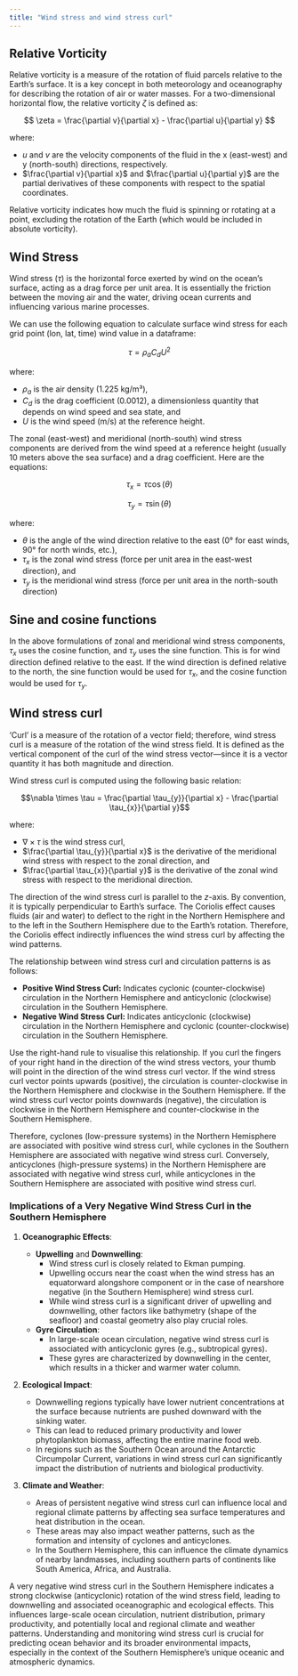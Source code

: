 ```yaml
---
title: "Wind stress and wind stress curl"
---
```


## Relative Vorticity
Relative vorticity is a measure of the rotation of fluid parcels relative to the Earth’s surface. It is a key concept in both meteorology and oceanography for describing the rotation of air or water masses. For a two-dimensional horizontal flow, the relative vorticity $\zeta$ is defined as:

$$
\zeta = \frac{\partial v}{\partial x} - \frac{\partial u}{\partial y}
$$

where:

- $u$ and $v$ are the velocity components of the fluid in the x (east-west) and y (north-south) directions, respectively.
- $\frac{\partial v}{\partial x}$ and $\frac{\partial u}{\partial y}$ are the partial derivatives of these components with respect to the spatial coordinates.

Relative vorticity indicates how much the fluid is spinning or rotating at a point, excluding the rotation of the Earth (which would be included in absolute vorticity).

## Wind Stress

Wind stress ($\tau$) is the horizontal force exerted by wind on the ocean's surface, acting as a drag force per unit area. It is essentially the friction between the moving air and the water, driving ocean currents and influencing various marine processes.

We can use the following equation to calculate surface wind stress for each grid point (lon, lat, time) wind value in a dataframe:

$$\tau = \rho_{a}C_{d}U^{2}$$

where:

- $\rho_{a}$ is the air density (1.225 kg/m³),
- $C_{d}$ is the drag coefficient (0.0012), a dimensionless quantity that depends on wind speed and sea state, and
- $U$ is the wind speed (m/s) at the reference height.

The zonal (east-west) and meridional (north-south) wind stress components are derived from the wind speed at a reference height (usually 10 meters above the sea surface) and a drag coefficient. Here are the equations:

$$\tau_{x} = \tau \cos(\theta)$$

$$\tau_{y} = \tau \sin(\theta)$$

where:

- $\theta$ is the angle of the wind direction relative to the east (0° for east winds, 90° for north winds, etc.),
- $\tau_x$ is the zonal wind stress (force per unit area in the east-west direction), and
- $\tau_y$ is the meridional wind stress (force per unit area in the north-south direction)

::: callout-note
## Sine and cosine functions

In the above formulations of zonal and meridional wind stress components, $\tau_x$ uses the cosine function, and $\tau_y$ uses the sine function. This is for wind direction defined relative to the east. If the wind direction is defined relative to the north, the sine function would be used for $\tau_x$, and the cosine function would be used for $\tau_y$.
:::

## Wind stress curl

'Curl' is a measure of the rotation of a vector field; therefore, wind stress curl is a measure of the rotation of the wind stress field. It is defined as the vertical component of the curl of the wind stress vector---since it is a vector quantity it has both magnitude and direction.

Wind stress curl is computed using the following basic relation:

$$\nabla \times \tau = \frac{\partial \tau_{y}}{\partial x} - \frac{\partial \tau_{x}}{\partial y}$$

where:

- $\nabla \times \tau$ is the wind stress curl,
- $\frac{\partial \tau_{y}}{\partial x}$ is the derivative of the meridional wind stress with respect to the zonal direction, and
- $\frac{\partial \tau_{x}}{\partial y}$ is the derivative of the zonal wind stress with respect to the meridional direction.



The direction of the wind stress curl is parallel to the $z$-axis. By convention, it is typically perpendicular to Earth's surface. The Coriolis effect causes fluids (air and water) to deflect to the right in the Northern Hemisphere and to the left in the Southern Hemisphere due to the Earth's rotation. Therefore, the Coriolis effect indirectly influences the wind stress curl by affecting the wind patterns. 

The relationship between wind stress curl and circulation patterns is as follows:

* **Positive Wind Stress Curl:** Indicates cyclonic (counter-clockwise) circulation in the Northern Hemisphere and anticyclonic (clockwise) circulation in the Southern Hemisphere.
* **Negative Wind Stress Curl:** Indicates anticyclonic (clockwise) circulation in the Northern Hemisphere and cyclonic (counter-clockwise) circulation in the Southern Hemisphere.

Use the right-hand rule to visualise this relationship. If you curl the fingers of your right hand in the direction of the wind stress vectors, your thumb will point in the direction of the wind stress curl vector. If the wind stress curl vector points upwards (positive), the circulation is counter-clockwise in the Northern Hemisphere and clockwise in the Southern Hemisphere. If the wind stress curl vector points downwards (negative), the circulation is clockwise in the Northern Hemisphere and counter-clockwise in the Southern Hemisphere.

Therefore, cyclones (low-pressure systems) in the Northern Hemisphere are associated with positive wind stress curl, while cyclones in the Southern Hemisphere are associated with negative wind stress curl. Conversely, anticyclones (high-pressure systems) in the Northern Hemisphere are associated with negative wind stress curl, while anticyclones in the Southern Hemisphere are associated with positive wind stress curl.

### Implications of a Very Negative Wind Stress Curl in the Southern Hemisphere

1. **Oceanographic Effects**:

   - **Upwelling** and **Downwelling**:
     - Wind stress curl is closely related to Ekman pumping.
     - Upwelling occurs near the coast when the wind stress has an equatorward alongshore component or in the case of nearshore negative (in the Southern Hemisphere) wind stress curl.
     - While wind stress curl is a significant driver of upwelling and downwelling, other factors like bathymetry (shape of the seafloor) and coastal geometry also play crucial roles.
   - **Gyre Circulation**:
     - In large-scale ocean circulation, negative wind stress curl is associated with anticyclonic gyres (e.g., subtropical gyres).
     - These gyres are characterized by downwelling in the center, which results in a thicker and warmer water column.

2. **Ecological Impact**:

   - Downwelling regions typically have lower nutrient concentrations at the surface because nutrients are pushed downward with the sinking water.
   - This can lead to reduced primary productivity and lower phytoplankton biomass, affecting the entire marine food web.
   - In regions such as the Southern Ocean around the Antarctic Circumpolar Current, variations in wind stress curl can significantly impact the distribution of nutrients and biological productivity.

3. **Climate and Weather**:

   - Areas of persistent negative wind stress curl can influence local and regional climate patterns by affecting sea surface temperatures and heat distribution in the ocean.
   - These areas may also impact weather patterns, such as the formation and intensity of cyclones and anticyclones.
   - In the Southern Hemisphere, this can influence the climate dynamics of nearby landmasses, including southern parts of continents like South America, Africa, and Australia.

A very negative wind stress curl in the Southern Hemisphere indicates a strong clockwise (anticyclonic) rotation of the wind stress field, leading to downwelling and associated oceanographic and ecological effects. This influences large-scale ocean circulation, nutrient distribution, primary productivity, and potentially local and regional climate and weather patterns. Understanding and monitoring wind stress curl is crucial for predicting ocean behavior and its broader environmental impacts, especially in the context of the Southern Hemisphere's unique oceanic and atmospheric dynamics.
